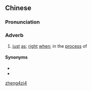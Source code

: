 ==Chinese==
{{zh-forms}}

===Pronunciation===
{{zh-pron
|m=zhèngzì
|c=zing3 zi6
|cat=adv
}}

===Adverb===
{{zh-adv}}

# {{lb|zh|literary}} [[just]] [[as]]; [[right]] [[when]]; in the [[process]] of

====Synonyms====
* {{zh-l|正在}}
* {{zh-l|只是}}

[[Category:Mandarin literary terms|zheng4zi4]]